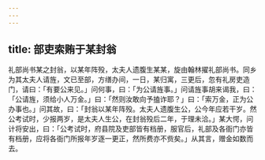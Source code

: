```yaml
---
---
---
```

title: 部吏索贿于某封翁
---



礼部尚书某之封翁，以某年阵殁，太夫人遗腹生某某，旋由翰林擢礼部尚书。同乡为其太夫人请旌，文已至部，方缮办间，一日，某归寓，三更后，忽有礼房吏造门，请曰：「有要公来见。」问何事，曰：「为公请旌事。」问请旌事胡来谒我，曰：「公请旌，须给小人万金。」曰：「然则汝敢向予搕诈耶？」曰：「索万金，正为公办事也。」问其故，曰：「封翁以某年阵殁。太夫人遗腹生公，公今年应若干岁。然公考试时，少报两岁，是太夫人生公，在封翁殁后二年，于理未洽。」某大愕，问计将安出，曰：「公考试时，府县院及吏部皆有档册，服官后，礼部及各衙门亦皆有档册，应将各衙门所报年岁逐一更正，然所费亦不赀矣。」从其言，赠金如数而去。